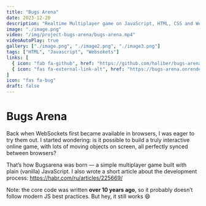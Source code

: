 ```yaml
---
title: "Bugs Arena"
date: 2023-12-20
description: "Realtime Multiplayer game on JavaScript, HTML, CSS and Websokets."
image: "./image.png"
video: "/img/project-bugs-arena/bugs-arena.mp4"
videoAutoPlay: true
gallery: ["./image.png", "./image2.png", "./image3.png"]
tags: ["HTML", "Javascript", "Websokets"]
links: [
  { icon: "fab fa-github", href: "https://github.com/holiber/bugs-arena" },
  { icon: "fas fa-external-link-alt", href: "https://bugs-arena.onrender.com" }
]
icon: "fas fa-bug"
draft: false
---
```


# Bugs Arena

Back when WebSockets first became available in browsers, I was eager to try them out. I started wondering: is it possible to build a truly interactive online game, with lots of moving objects on screen, all perfectly synced between browsers?

That’s how Bugsarena was born — a simple multiplayer game built with plain (vanilla) JavaScript. I also wrote a short article about the development process: https://habr.com/ru/articles/225669/

Note: the core code was written **over 10 years ago**, so it probably doesn’t follow modern JS best practices. But hey, it still works 😄
